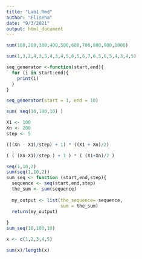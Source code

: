 ```yaml
---
title: "Lab1.Rmd"
author: "Elisena"
date: "9/3/2021"
output: html_document
---
```


```r
sum(100,200,300,400,500,600,700,800,900,1000)
```


```r
sum(1,3,2,4,3,5,4,3,4,5,6,5,6,7,6,5,6,5,4,3,4,5)
```


```r
seq_generator <-function(start,end){
  for (i in start:end){
    print(i)
  }
}

seq_generator(start = 1, end = 10)
```


```r
sum( seq(10,100,10) )

X1 <- 100
Xn <- 200
step <- 5

(((Xn - X1)/step) + 1) * ((X1 + Xn)/2)

( ( (Xn-X1)/step ) + 1 ) * ( (X1+Xn)/2 )
```


```r
seq(1,10,2)
sum(seq(1,10,2))
sum_seq <- function (start,end,step){
  sequence <- seq(start,end,step)
  the_sum <- sum(sequence)
  
  my_output <- list(the_sequence= sequence,
                    sum = the_sum)
  return(my_output)
  
}
sum_seq(10,100,10)
```


```r
x <- c(1,2,3,4,5)

sum(x)/length(x)
```